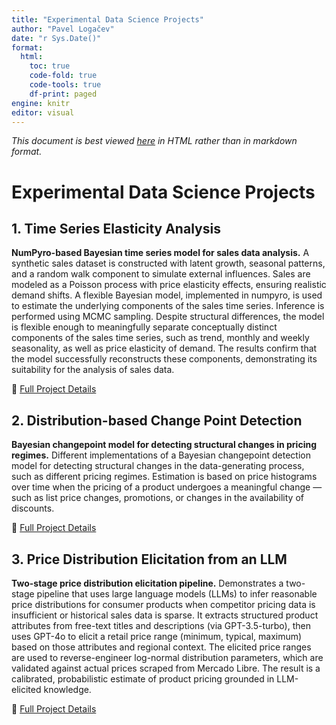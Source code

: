 ```yaml
---
title: "Experimental Data Science Projects"
author: "Pavel Logačev"
date: "r Sys.Date()"
format:
  html:
    toc: true
    code-fold: true
    code-tools: true
    df-print: paged
engine: knitr
editor: visual
---
```



*This document is best viewed [here](https://github.com/plogacev/case_studies) in HTML rather than in markdown format.*


# Experimental Data Science Projects 

## 1. Time Series Elasticity Analysis

**NumPyro-based Bayesian time series model for sales data analysis.**
A synthetic sales dataset is constructed with latent growth, seasonal patterns, and a random walk component to simulate external influences.
Sales are modeled as a Poisson process with price elasticity effects, ensuring realistic demand shifts. A flexible Bayesian model, 
implemented in numpyro, is used to estimate the underlying components of the sales time series. Inference is performed using MCMC sampling. 
Despite structural differences, the model is flexible enough to meaningfully separate conceptually distinct components of 
the sales time series, such as trend, monthly and weekly seasonality, as well as price elasticity of demand. 
The results confirm that the model successfully reconstructs these components, demonstrating its suitability for the analysis of sales data.

🔗 [Full Project Details](time_series_analysis_1/README.md)  


## 2. Distribution-based Change Point Detection

**Bayesian changepoint model for detecting structural changes in pricing regimes.**
Different implementations of a Bayesian changepoint detection model for detecting structural changes in the data-generating process, such as 
different pricing regimes. Estimation is based on price histograms over time when the pricing of a product undergoes a meaningful change — such as list price changes, promotions, or changes in the availability
of discounts.

🔗 [Full Project Details](pricedist_changepoints/README.html)

## 3. Price Distribution Elicitation from an LLM

**Two-stage price distribution elicitation pipeline.**
Demonstrates a two-stage pipeline that uses large language models (LLMs) to infer reasonable price distributions for consumer products when competitor pricing data is insufficient or historical sales data is sparse.
It extracts structured product attributes from free-text titles and descriptions (via GPT-3.5-turbo), then uses GPT-4o to elicit a retail price range (minimum, typical, maximum) based
on those attributes and regional context. The elicited price ranges are used to reverse-engineer log-normal distribution parameters, which are validated against actual prices scraped from Mercado Libre.
The result is a calibrated, probabilistic estimate of product pricing grounded in LLM-elicited knowledge.

🔗 [Full Project Details](price_distribution_elicitation/price_distribution_elicitation.html)
